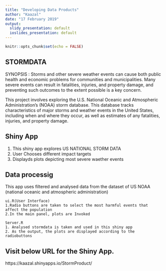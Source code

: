 ---
title: "Developing Data Products"
author: "Kaazal"
date: "17 February 2019"
output:
  slidy_presentation: default
  ioslides_presentation: default
---

```{r setup, include=FALSE}
knitr::opts_chunk$set(echo = FALSE)
```

## STORMDATA

SYNOPSIS : Storms and other severe weather events can cause both public health and economic problems for communities and municipalities. Many severe events can result in fatalities, injuries, and property damage, and preventing such outcomes to the extent
possible is a key concern.

This project involves exploring the U.S. National Oceanic and Atmospheric Administration's (NOAA) storm database. This database tracks characteristics of major storms and weather events in the United States, including when and where they occur, as well as estimates of any fatalities, injuries, and property damage.



## Shiny App

1. This shiny app explores US NATIONAL STORM DATA
2. User Chooses different impact targets
3. Displayds plots depicting most severe waether events


## Data processig

This app uses filtered and analysed data from the dataset of US NOAA (national oceanic and atmospheric administration)

	ui.R(User Interface)
	1.Radio buttons are taken to select the most harmful events that affect the population
	2.In the main panel, plots are Invoked
	
	Server.R
	1. Analysed stormdata is taken and used in this shiny app
	2. As the output, the plots are displayed according to the radiobuttons


## Visit below URL for the Shiny App.

https://kaazal.shinyapps.io/StormProduct/